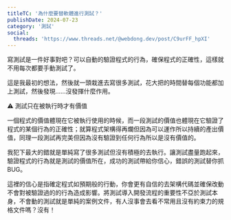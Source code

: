 ```yaml
---
titleTC: '為什麼要替軟體進行測試？'
publishDate: 2024-07-23
category: '測試'
social:
  threads: 'https://www.threads.net/@webdong.dev/post/C9urFF_hpXI'
---
```


寫測試是一件好事對吧？可以自動的驗證程式的行為，確保程式的正確性，這樣就不用每次都要手動測試了。

這是我最初的想法，然後就一頭栽進去寫很多測試，花大把的時間替每個功能都加上測試，然後發現……沒發揮什麼作用。

⚠ 測試只在被執行時才有價值

一個程式的價值體現在它被執行使用的時候，而一段測試的價值也體現在它驗證了程式的某個行為的正確性；就算程式架構得再爛但因為可以運作所以持續的產出價值，同理一段測試再完美但因為沒有驗證到任何行為所以是沒有價值的。

我犯下最大的錯就是單純寫了很多測試但沒有積極的去執行。讓測試盡量跑起來，驗證程式的行為就是測試的價值所在，成功的測試帶給你信心，錯誤的測試替你抓 BUG。

這裡的信心是指確定程式如預期般的行動，你會更有自信的去架構代碼並確保改動不會對被驗證過的的行為造成影響。將測試導入開發流程的重要性不亞於測試本身，不會動的測試就是單純的案例文件，有人沒事會去看不常用且沒有約束力的規格文件嗎？沒有！
